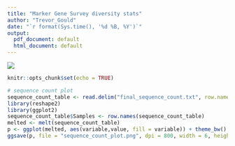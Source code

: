 ```yaml
---
title: "Marker Gene Survey diversity stats"
author: "Trevor_Gould"
date: "`r format(Sys.time(), '%d %B, %Y')`"
output:
  pdf_document: default
  html_document: default
---
```

![](/Users/goul0109/Documents/UMII-full-banner.png)
```r
knitr::opts_chunk$set(echo = TRUE)

# sequence count plot
sequence_count_table <- read.delim("final_sequence_count.txt", row.names=1)
library(reshape2)
library(ggplot2)
sequence_count_table$Samples <- row.names(sequence_count_table)
melted <- melt(sequence_count_table)
p <- ggplot(melted, aes(variable,value, fill = variable)) + theme_bw() + geom_boxplot() + geom_point() + geom_boxplot(alpha = 0.5) + geom_path(aes(group = Samples)) + xlab("Pipeline Stage") + ylab("Sequences") + theme(legend.position="none")
ggsave(p, file = "sequence_count_plot.png", dpi = 800, width = 6, height = 6, units = "in")

```
